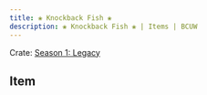 ---
title: ❀ Knockback Fish ❀
description: ❀ Knockback Fish ❀ | Items | BCUW
---

Crate: [Season 1: Legacy](/crates/season/s1/)

## Item
<Cdn path="2D/Legacy" name="❀ Knockback Fish ❀" ext="png" />